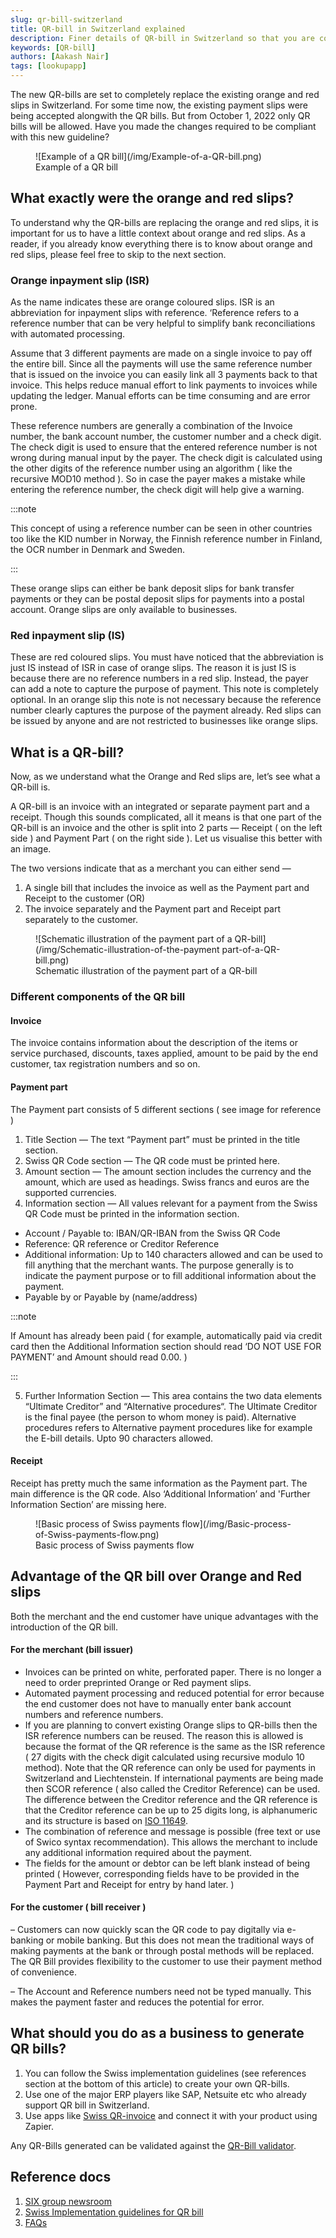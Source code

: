 ```yaml
---
slug: qr-bill-switzerland
title: QR-bill in Switzerland explained
description: Finer details of QR-bill in Switzerland so that you are compliant with the new rules.
keywords: [QR-bill]
authors: [Aakash Nair]
tags: [lookupapp]
---
```




The new QR-bills are set to completely replace the existing orange and red slips in Switzerland. For some time now, the existing payment slips were being accepted alongwith the QR bills. But from October 1, 2022 only QR bills will be allowed. Have you made the changes required to be compliant with this new guideline?

<figure>
![Example of a QR bill](/img/Example-of-a-QR-bill.png)
<figcaption>Example of a QR bill</figcaption>
</figure>

## What exactly were the orange and red slips?

To understand why the QR-bills are replacing the orange and red slips, it is important for us to have a little context about orange and red slips. As a reader, if you already know everything there is to know about orange and red slips, please feel free to skip to the next section.

### Orange inpayment slip (ISR)

As the name indicates these are orange coloured slips. ISR is an abbreviation for inpayment slips with reference. ‘Reference refers to a reference number that can be very helpful to simplify bank reconciliations with automated processing. 

Assume that 3 different payments are made on a single invoice to pay off the entire bill. Since all the payments will use the same reference number that is issued on the invoice you can easily link all 3 payments back to that invoice. This helps reduce manual effort to link payments to invoices while updating the ledger. Manual efforts can be time consuming and are error prone.

These reference numbers are generally a combination of the Invoice number, the bank account number, the customer number and a check digit. The check digit is used to ensure that the entered reference number is not wrong during manual input by the payer. The check digit is calculated using the other digits of the reference number using an algorithm ( like the recursive MOD10 method ). So in case the payer makes a mistake while entering the reference number, the check digit will help give a warning.

:::note

This concept of using a reference number can be seen in other countries too like the KID number in Norway, the Finnish reference number in Finland, the OCR number in Denmark and Sweden.

:::

These orange slips can either be bank deposit slips for bank transfer payments or they can be postal deposit slips for payments into a postal account. Orange slips are only available to businesses.


### Red inpayment slip (IS)

These are red coloured slips. You must have noticed that the abbreviation is just IS instead of ISR in case of orange slips. The reason it is just IS is because there are no reference numbers in a red slip. Instead, the payer can add a note to capture the purpose of payment. This note is completely optional. In an orange slip this note is not necessary because the reference number clearly captures the purpose of the payment already. Red slips can be issued by anyone and are not restricted to businesses like orange slips.

## What is a QR-bill?

Now, as we understand what the Orange and Red slips are, let’s see what a QR-bill is.

A QR-bill is an invoice with an integrated or separate payment part and a receipt. Though this sounds complicated, all it means is that one part of the QR-bill is an invoice and the other is split into 2 parts — Receipt ( on the left side ) and Payment Part ( on the right side ). Let us visualise this better with an image.


The two versions indicate that as a merchant you can either send —
1. A single bill that includes the invoice as well as the Payment part and Receipt to the customer (OR)
2. The invoice separately and the Payment part and Receipt part separately to the customer.

<figure>
![Schematic illustration of the payment part of a QR-bill](/img/Schematic-illustration-of-the-payment part-of-a-QR-bill.png)
<figcaption>Schematic illustration of the payment part of a QR-bill</figcaption>
</figure>


### Different components of the QR bill

#### Invoice 

The invoice contains information about the description of the items or service purchased, discounts, taxes applied, amount to be paid by the end customer, tax registration numbers and so on. 


#### Payment part

The Payment part consists of 5 different sections ( see image for reference )

1. Title Section — The text “Payment part” must be printed in the title section.
2. Swiss QR Code section — The QR code must be printed here.
3. Amount section — The amount section includes the currency and the amount, which are used as headings. Swiss francs and euros are the supported currencies.
4. Information section — All values relevant for a payment from the Swiss QR Code must be printed in the information section.
  - Account / Payable to: IBAN/QR-IBAN from the Swiss QR Code
  - Reference: QR reference or Creditor Reference
  - Additional information: Up to 140 characters allowed and can be used to fill anything that the merchant wants. The purpose generally is to indicate the payment purpose or to fill additional information about the payment.
  - Payable by or Payable by (name/address)

:::note

If Amount has already been paid ( for example, automatically paid via credit card then the Additional Information section should read ‘DO NOT USE FOR PAYMENT’ and Amount should read 0.00. )

:::

5. Further Information Section — This area contains the two data elements “Ultimate Creditor” and “Alternative procedures“. The Ultimate Creditor is the final payee (the person to whom money is paid). Alternative procedures refers to Alternative payment procedures like for example the E-bill details. Upto 90 characters allowed.


#### Receipt

Receipt has pretty much the same information as the Payment part. The main difference is the QR code. Also ‘Additional Information’ and 'Further Information Section’ are missing here.

<figure>
![Basic process of Swiss payments flow](/img/Basic-process-of-Swiss-payments-flow.png)
<figcaption>Basic process of Swiss payments flow</figcaption>
</figure>

## Advantage of the QR bill over Orange and Red slips

Both the merchant and the end customer have unique advantages with the introduction of the QR bill.

#### For the merchant (bill issuer)

* Invoices can be printed on white, perforated paper. There is no longer a need to order preprinted Orange or Red payment slips.
* Automated payment processing and reduced potential for error because the end customer does not have to manually enter bank account numbers and reference numbers.
* If you are planning to convert existing Orange slips to QR-bills then the ISR reference numbers can be reused. The reason this is allowed is because the format of the QR reference is the same as the ISR reference ( 27 digits with the check digit calculated using recursive modulo 10 method).
Note that the QR reference can only be used for payments in Switzerland and Liechtenstein. If international payments are being made then SCOR reference ( also called the Creditor Reference) can be used. The difference between the Creditor reference and the QR reference is that the Creditor reference can be up to 25 digits long, is alphanumeric and its structure is based on [ISO 11649](https://en.wikipedia.org/wiki/Creditor_Reference). 
* The combination of reference and message is possible (free text or use of Swico syntax recommendation). This allows the merchant to include any additional information required about the payment.
* The fields for the amount or debtor can be left blank instead of being printed ( However, corresponding fields have to be provided in the Payment Part and Receipt for entry by hand later. )

#### For the customer ( bill receiver )

– Customers can now quickly scan the QR code to pay digitally via e-banking or mobile banking. But this does not mean the traditional ways of making payments at the bank or through postal methods will be replaced. The QR Bill provides flexibility to the customer to use their payment method of convenience.

– The Account and Reference numbers need not be typed manually. This makes the payment faster and reduces the potential for error.

## What should you do as a business to generate QR bills?

1. You can follow the Swiss implementation guidelines (see references section at the bottom of this article) to create your own QR-bills. 
2. Use one of the major ERP players like SAP, Netsuite etc who already support QR bill in Switzerland. 
3. Use apps like [Swiss QR-invoice](https://zapier.com/apps/swiss-qr-invoice/integrations) and connect it with your product using Zapier. 

Any QR-Bills generated can be validated against the [QR-Bill validator](https://www.swiss-qr-invoice.org/validator/).

## Reference docs

1. [SIX group newsroom](https://www.six-group.com/en/newsroom/media-releases/2020/20200609-qr-bill-launch.html)
2. [Swiss Implementation guidelines for QR bill](https://www.six-group.com/dam/download/banking-services/standardization/qr-bill/ig-qr-bill-v2.2-en.pdf)
3. [FAQs](https://www.paymentstandards.ch/en/shared/know-how/faq/qr.html)



